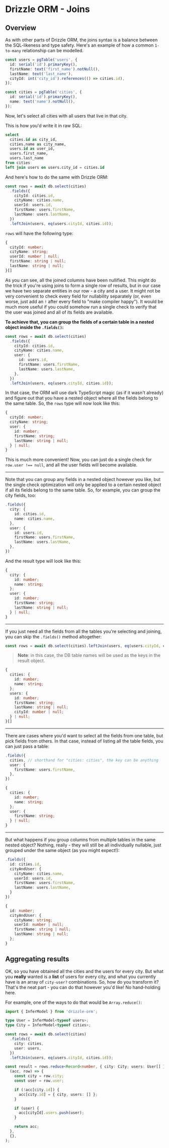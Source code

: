 # Drizzle ORM - Joins

## Overview

As with other parts of Drizzle ORM, the joins syntax is a balance between the SQL-likeness and type safety.
Here's an example of how a common `1-to-many` relationship can be modelled.

```typescript copy
const users = pgTable('users', {
  id: serial('id').primaryKey(),
  firstName: text('first_name').notNull(),
  lastName: text('last_name'),
  cityId: int('city_id').references(() => cities.id),
});

const cities = pgTable('cities', {
  id: serial('id').primaryKey(),
  name: text('name').notNull(),
});
```

Now, let's select all cities with all users that live in that city.

This is how you'd write it in raw SQL:

```sql copy
select
  cities.id as city_id,
  cities.name as city_name,
  users.id as user_id,
  users.first_name,
  users.last_name
from cities
left join users on users.city_id = cities.id
```

And here's how to do the same with Drizzle ORM:

```typescript copy
const rows = await db.select(cities)
  .fields({
    cityId: cities.id,
    cityName: cities.name,
    userId: users.id,
    firstName: users.firstName,
    lastName: users.lastName,
  })
  .leftJoin(users, eq(users.cityId, cities.id));
```

`rows` will have the following type:

```typescript copy
{
  cityId: number;
  cityName: string;
  userId: number | null;
  firstName: string | null;
  lastName: string | null;
}[]
```

As you can see, all the joined columns have been nullified. This might do the trick if you're using joins to form a single row of results, but in our case we have two separate entities in our row - a city and a user.
It might not be very convenient to check every field for nullability separately (or, even worse, just add an `!` after every field to "make compiler happy"). It would be much more useful if you could somehow run a single check
to verify that the user was joined and all of its fields are available.

**To achieve that, you can group the fields of a certain table in a nested object inside the `.fields()`:**

```typescript copy
const rows = await db.select(cities)
  .fields({
    cityId: cities.id,
    cityName: cities.name,
    user: {
      id: users.id,
      firstName: users.firstName,
      lastName: users.lastName,
    },
  })
  .leftJoin(users, eq(users.cityId, cities.id));
```

In that case, the ORM will use dark TypeScript magic (as if it wasn't already) and figure out that you have a nested object where all the fields belong to the same table. So, the `rows` type will now look like this:

```typescript copy
{
  cityId: number;
  cityName: string;
  user: {
    id: number;
    firstName: string;
    lastName: string | null;
  } | null;
}
```

This is much more convenient! Now, you can just do a single check for `row.user !== null`, and all the user fields will become available.

<hr />

Note that you can group any fields in a nested object however you like, but the single check optimization will only be applied to a certain nested object if all its fields belong to the same table.
So, for example, you can group the city fields, too:

```typescript copy
.fields({
  city: {
    id: cities.id,
    name: cities.name,
  },
  user: {
    id: users.id,
    firstName: users.firstName,
    lastName: users.lastName,
  },
})
```

And the result type will look like this:

```typescript copy
{
  city: {
    id: number;
    name: string;
  };
  user: {
    id: number;
    firstName: string;
    lastName: string | null;
  } | null;
}
```

<hr />

If you just need all the fields from all the tables you're selecting and joining, you can skip the `.fields()` method altogether:

```typescript copy
const rows = await db.select(cities).leftJoin(users, eq(users.cityId, cities.id));
```

> **Note**: in this case, the DB table names will be used as the keys in the result object.

```typescript copy
{
  cities: {
    id: number;
    name: string;
  };
  users: {
    id: number;
    firstName: string;
    lastName: string | null;
    cityId: number | null;
  } | null;
}[]
```

<hr />

There are cases where you'd want to select all the fields from one table, but pick fields from others. In that case, instead of listing all the table fields, you can just pass a table:

```typescript copy
.fields({
  cities, // shorthand for "cities: cities", the key can be anything
  user: {
    firstName: users.firstName,
  },
})
```

```typescript copy
{
  cities: {
    id: number;
    name: string;
  };
  user: {
    firstName: string;
  } | null;
}
```

<hr />

But what happens if you group columns from multiple tables in the same nested object? Nothing, really - they will still be all individually nullable, just grouped under the same object (as you might expect!):

```typescript copy
.fields({
  id: cities.id,
  cityAndUser: {
    cityName: cities.name,
    userId: users.id,
    firstName: users.firstName,
    lastName: users.lastName,
  }
})
```

```typescript copy
{
  id: number;
  cityAndUser: {
    cityName: string;
    userId: number | null;
    firstName: string | null;
    lastName: string | null;
  };
}
```

## Aggregating results

OK, so you have obtained all the cities and the users for every city. But what you **really** wanted is a **list** of users for every city, and what you currently have is an array of `city-user?` combinations. So, how do you transform it?
That's the neat part - you can do that however you'd like! No hand-holding here.

For example, one of the ways to do that would be `Array.reduce()`:

```typescript copy
import { InferModel } from 'drizzle-orm';

type User = InferModel<typeof users>;
type City = InferModel<typeof cities>;

const rows = await db.select(cities)
  .fields({
    city: cities,
    user: users,
  })
  .leftJoin(users, eq(users.cityId, cities.id));

const result = rows.reduce<Record<number, { city: City; users: User[] }>>(
  (acc, row) => {
    const city = row.city;
    const user = row.user;

    if (!acc[city.id]) {
      acc[city.id] = { city, users: [] };
    }

    if (user) {
      acc[cityId].users.push(user);
    }

    return acc;
  },
  {},
);
```
